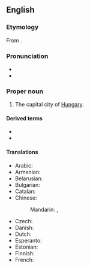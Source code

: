 {{also|Budapešť}}
==English==
{{wikipedia}}

===Etymology===
From {{etyl|hu|en}} {{m|hu|Budapest}}.

===Pronunciation===
* {{IPA|en|/ˈbuːdəpɛst/|/ˈbʊdəpɛst/|/ˈbjuːdəpɛst/|/ˈbuːdəpɛʃt/}}
* {{audio|en|En-us-Budapest.ogg|Audio (US)}}

===Proper noun===
{{en-proper noun}}

# The capital city of [[Hungary]].

====Derived terms====
* {{l|en|Budapester}}
* {{l|en|Budapestian}}

====Translations====
{{trans-top|the capital city of Hungary}}
* Arabic: {{t|ar|بُودَابِسْت|m|tr=budābist}}
* Armenian: {{t+|hy|Բուդապեշտ}}
* Belarusian: {{t|be|Будапе́шт|m}}
* Bulgarian: {{t|bg|Будапе́ща|f}}
* Catalan: {{t|ca|Budapest}}
* Chinese:
*: Mandarin: {{t+|cmn|布達佩斯|sc=Hani}}, {{t+|cmn|布达佩斯|tr=Bùdápèisī|sc=Hani}}
* Czech: {{t+|cs|Budapešť|f}}
* Danish: {{t+|da|Budapest}}
* Dutch: {{t+|nl|Boedapest|n}}
* Esperanto: {{t+|eo|Budapeŝto}}
* Estonian: {{t+|et|Budapest}}
* Finnish: {{t+|fi|Budapest}}
* French: {{t+|fr|Budapest|m}}
* Georgian: {{t|ka|ბუდაპეშტი|sc=Geor}}
* German: {{t+|de|Budapest|n}}
* Greek: {{t+|el|Βουδαπέστη|f}}
* Hindi: {{t|hi|बुदापैशत|tr=budāpaiśat}}, {{t|hi|बुडापेस्ट|tr=buḍāpēsṭ}}
* Hungarian: {{t+|hu|Budapest}}
* Irish: {{t|ga|Búdaipeist|f}}
* Italian: {{t+|it|Budapest|f}}
* Japanese: {{t|ja|ブダペスト|tr=Budapesuto}}
* Korean: {{t+|ko|부다페스트|tr=Budapeseuteu}}
* Latin: {{t|la|Budapestinum|n}}, {{t|la|Aquincum|n}}
{{trans-mid}}
* Latvian: {{t|lv|Budapešta}}
* Lithuanian: {{t|lt|Budapeštas}}
* Macedonian: {{t+|mk|Бу́димпешта|f}}
* Maltese: {{t|mt|Budapest}}
* Navajo: {{t|nv|Bodobesh}}
* Norwegian:
*: Bokmål: {{t+|nb|Budapest}}
*: Nynorsk: {{t|nn|Budapest}}
* Persian: {{t|fa|بوداپست|tr=budâpest}}
* Polish: {{t+|pl|Budapeszt|m}}
* Portuguese: {{t+|pt|Budapeste}}
* Romanian: {{t+|ro|Budapesta|f}}
* Russian: {{t+|ru|Будапе́шт|m}}
* Serbo-Croatian:
*: Cyrillic: {{t|sh|Будимпешта|f}}
*: Roman: {{t+|sh|Budimpešta|f}}
* Slovak: {{t+|sk|Budapešť|f}}
* Slovene: {{t+|sl|Búdimpešta|f}}
* Spanish: {{t+|es|Budapest|m}}
* Thai: {{t|th|บูดาเปสต์|tr=boodaabpàyt}}
* Turkish: {{t+|tr|Budapeşte}}
* Ukrainian: {{t|uk|Будапе́шт|m}}
* Yiddish: {{t|yi|בודאַפּעשט|tr=budapesht|sc=Hebr}}
{{trans-bottom}}

[[Category:en:Capital cities]]
[[Category:en:Cities in Hungary]]

----

==Catalan==

===Proper noun===
{{ca-proper noun|m}}

# {{l|en|Budapest}}

----

==Danish==

===Proper noun===
{{head|da|proper noun|g=n}}

# {{l|en|Budapest}}

[[Category:da:Capital cities]]

----

==Estonian==

===Proper noun===
{{head|et|proper noun}}

# {{l|en|Budapest}}

[[Category:et:Capital cities]]
[[Category:et:Cities]]

----

==French==

===Pronunciation===
* {{fr-IPA|Budapeste}}
* {{audio|fr|LL-Q150 (fra)-Fhala.K-Budapest.wav|Audio}}

===Proper noun===
{{fr-proper noun|f}}

# {{l|en|Budapest}}

[[Category:fr:Capital cities]]

----

==German==

===Pronunciation===
* {{audio|de|De-Budapest.ogg|Audio}}

===Proper noun===
{{de-proper noun|n}}

# {{l|en|Budapest}}

[[Category:de:Capital cities]]

----

==Hungarian==
{{slim-wikipedia|lang=hu}}

===Etymology===
{{compound|hu|Buda|Pest}}

===Pronunciation===
* {{hu-IPA}}
* {{audio|hu|Hu-Budapest.ogg|Audio}}
* {{hyphenation|hu|Bu|da|pest}}

===Proper noun===
{{head|hu|proper noun}}

# {{l|en|Budapest}}, the capital city of [[Hungary]].

====Declension====
{{hu-infl-nom|Budapeste|e|n=sg}}{{hu-pos-etek|Budapest|j|jei|n=sg}}

====Derived terms====
* {{l|hu|budapesti}}

[[Category:hu:Capital cities]]
[[Category:hu:Cities in Hungary]]

----

==Italian==
{{wikipedia|lang=it}}

===Proper noun===
{{it-proper noun|f}}

# {{l|en|Budapest}}

[[Category:it:Capital cities]]

----

==Spanish==
{{wikipedia|lang=es}}

===Proper noun===
{{es-proper noun|m}}

# {{l|en|Budapest}} {{gloss|the capital city of Hungary}}

[[Category:es:Capital cities]]

----

==Swedish==

===Proper noun===
{{sv-proper noun|n}}

# {{l|en|Budapest}}

[[Category:sv:Capital cities]]